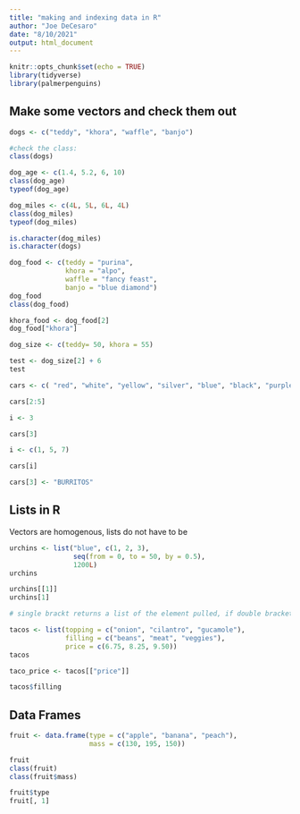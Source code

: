 ```yaml
---
title: "making and indexing data in R"
author: "Joe DeCesaro"
date: "8/10/2021"
output: html_document
---
```


```r
knitr::opts_chunk$set(echo = TRUE)
library(tidyverse)
library(palmerpenguins)
```

## Make some vectors and check them out
```r
dogs <- c("teddy", "khora", "waffle", "banjo")

#check the class:
class(dogs)

```

```r
dog_age <- c(1.4, 5.2, 6, 10)
class(dog_age)
typeof(dog_age)
```


```r
dog_miles <- c(4L, 5L, 6L, 4L)
class(dog_miles)
typeof(dog_miles)

is.character(dog_miles)
is.character(dogs)
```

```r
dog_food <- c(teddy = "purina", 
              khora = "alpo", 
              waffle = "fancy feast", 
              banjo = "blue diamond")
dog_food
class(dog_food)

khora_food <- dog_food[2]
dog_food["khora"]

dog_size <- c(teddy= 50, khora = 55)

test <- dog_size[2] + 6
test
```

```r
cars <- c( "red", "white", "yellow", "silver", "blue", "black", "purple", "green", "gray")

cars[2:5]

i <- 3

cars[3]

i <- c(1, 5, 7)

cars[i]

cars[3] <- "BURRITOS"
```

## Lists in R
Vectors are homogenous, lists do not have to be
```r
urchins <- list("blue", c(1, 2, 3), 
                seq(from = 0, to = 50, by = 0.5),
                1200L)
urchins

urchins[[1]]
urchins[1]

# single brackt returns a list of the element pulled, if double brackets are used it will pull just the contents of that first position.
```

```r
tacos <- list(topping = c("onion", "cilantro", "gucamole"), 
              filling = c("beans", "meat", "veggies"), 
              price = c(6.75, 8.25, 9.50))
tacos

taco_price <- tacos[["price"]]

tacos$filling
```

## Data Frames
```r
fruit <- data.frame(type = c("apple", "banana", "peach"),
                    mass = c(130, 195, 150))

fruit
class(fruit)
class(fruit$mass)

fruit$type
fruit[, 1]


```
